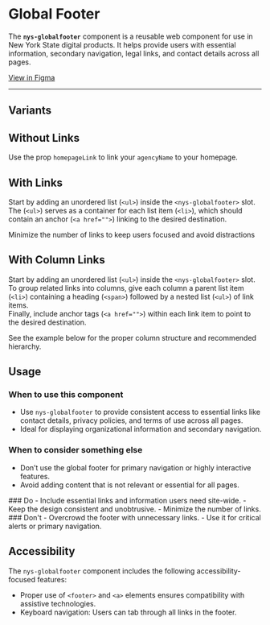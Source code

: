 
<Meta of={NysGlobalFooterStories} title="Components/GlobalFooter/Documentation" />

# Global Footer

The **`nys-globalfooter`** component is a reusable web component for use in New York State digital products. It helps provide users with essential information, secondary navigation, legal links, and contact details across all pages.

<div className="nys-grid-row nys-grid-gap-1">
  <nys-badge label="Stable" prefixIcon="code"></nys-badge>
  <nys-badge
    prefixIcon
    prefixLabel="WCAG 2.2"
    label="AA"
    intent="success"
  ></nys-badge>
  <p className="pill pill--uikit"><a target="_blank" href="https://www.figma.com/design/U2QpuSUXRTxbgG64Fzi9bu?node-id=4003-64216">View in Figma</a></p>
</div>

***

<Canvas of={NysGlobalFooterStories.Basic} />

<Controls />

## Variants
## Without Links
Use the prop `homepageLink` to link your `agencyName` to your homepage.
<Canvas of={NysGlobalFooterStories.WithoutMenuLinks} />

## With Links
Start by adding an unordered list (`<ul>`) inside the `<nys-globalfooter>` slot. \
The (`<ul>`) serves as a container for each list item (`<li>`), which should contain an anchor (`<a href="">`) linking to the desired destination.

<div style={{ display: 'flex', gap: '10px', verticalAlign: 'middle', alignItems: 'center' }}>  <nys-icon name="info" size="xl"></nys-icon> Minimize the number of links to keep users focused and avoid distractions </div>
<Canvas of={NysGlobalFooterStories.WithMenuLinks} />

## With Column Links
Start by adding an unordered list (`<ul>`) inside the `<nys-globalfooter>` slot. \
To group related links into columns, give each column a parent list item (`<li>`) containing a heading (`<span>`) followed by a nested list (`<ul>`) of link items. \
Finally, include anchor tags (`<a href="">`) within each link item to point to the desired destination.

<div style={{ display: 'flex', gap: '10px', verticalAlign: 'middle', alignItems: 'center' }}>  
  <nys-icon name="info" size="xl"></nys-icon>  
  See the example below for the proper column structure and recommended hierarchy.  
</div>
<Canvas of={NysGlobalFooterStories.WithColumnLinks} />

## Usage

### When to use this component
  - Use `nys-globalfooter` to provide consistent access to essential links like contact details, privacy policies, and terms of use across all pages.
  - Ideal for displaying organizational information and secondary navigation.

### When to consider something else
  - Don’t use the global footer for primary navigation or highly interactive features.
  - Avoid adding content that is not relevant or essential for all pages.

<div className="nys-grid-row nys-grid-gap-lg">
  <div className="nys-mobile-lg:nys-grid-col">
    <div className="usage-card usage-card--do">
      ### <nys-icon name="check_circle" color="var(--nys-color-success)" /> Do
      - Include essential links and information users need site-wide.
      - Keep the design consistent and unobtrusive.
      - Minimize the number of links.
    </div>
  </div>
  <div className="nys-mobile-lg:nys-grid-col">
    <div className="usage-card usage-card--dont">
      ### <nys-icon name="error" color="var(--nys-color-danger)" /> Don't
      - Overcrowd the footer with unnecessary links.
      - Use it for critical alerts or primary navigation.
    </div>
  </div>
</div>


## Accessibility

The `nys-globalfooter` component includes the following accessibility-focused features:

- Proper use of `<footer>` and `<a>` elements ensures compatibility with assistive technologies.
- Keyboard navigation: Users can tab through all links in the footer.
